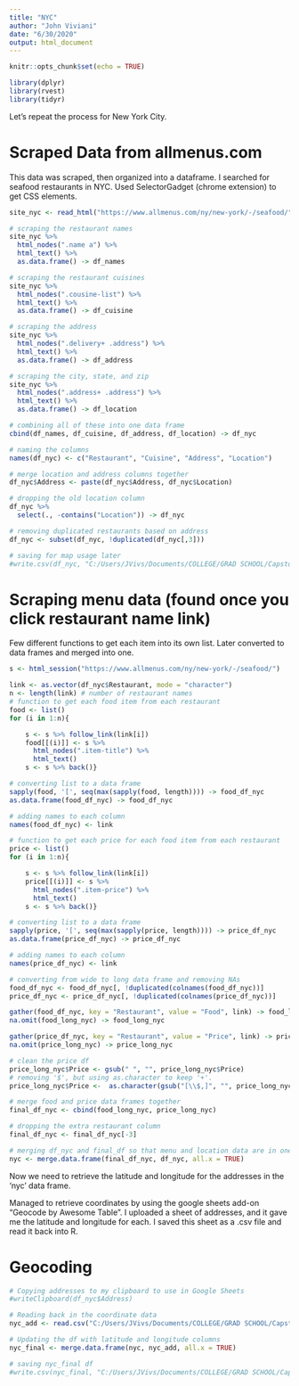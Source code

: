 ```yaml
---
title: "NYC"
author: "John Viviani"
date: "6/30/2020"
output: html_document
---
```


```r
knitr::opts_chunk$set(echo = TRUE)

library(dplyr)
library(rvest)
library(tidyr)
```

Let's repeat the process for New York City.

# Scraped Data from allmenus.com
This data was scraped, then organized into a dataframe.
I searched for seafood restaurants in NYC.
Used SelectorGadget (chrome extension) to get CSS elements.
```r
site_nyc <- read_html("https://www.allmenus.com/ny/new-york/-/seafood/")

# scraping the restaurant names
site_nyc %>%
  html_nodes(".name a") %>%
  html_text() %>% 
  as.data.frame() -> df_names

# scraping the restaurant cuisines
site_nyc %>%
  html_nodes(".cousine-list") %>%
  html_text() %>% 
  as.data.frame() -> df_cuisine

# scraping the address
site_nyc %>%
  html_nodes(".delivery+ .address") %>%
  html_text() %>% 
  as.data.frame() -> df_address

# scraping the city, state, and zip
site_nyc %>%
  html_nodes(".address+ .address") %>%
  html_text() %>%
  as.data.frame() -> df_location

# combining all of these into one data frame
cbind(df_names, df_cuisine, df_address, df_location) -> df_nyc

# naming the columns
names(df_nyc) <- c("Restaurant", "Cuisine", "Address", "Location")

# merge location and address columns together
df_nyc$Address <- paste(df_nyc$Address, df_nyc$Location)

# dropping the old location column
df_nyc %>%
  select(., -contains("Location")) -> df_nyc

# removing duplicated restaurants based on address
df_nyc <- subset(df_nyc, !duplicated(df_nyc[,3]))

# saving for map usage later
#write.csv(df_nyc, "C:/Users/JVivs/Documents/COLLEGE/GRAD SCHOOL/Capstone/Restaurant_App/data/raw/df_nyc.csv")
```


# Scraping menu data (found once you click restaurant name link)
Few different functions to get each item into its own list. Later converted to data frames and merged into one.
```r
s <- html_session("https://www.allmenus.com/ny/new-york/-/seafood/")

link <- as.vector(df_nyc$Restaurant, mode = "character")
n <- length(link) # number of restaurant names
# function to get each food item from each restaurant
food <- list()
for (i in 1:n){

    s <- s %>% follow_link(link[i])
    food[[(i)]] <- s %>% 
      html_nodes(".item-title") %>%
      html_text()
    s <- s %>% back()}

# converting list to a data frame
sapply(food, '[', seq(max(sapply(food, length)))) -> food_df_nyc
as.data.frame(food_df_nyc) -> food_df_nyc

# adding names to each column
names(food_df_nyc) <- link

# function to get each price for each food item from each restaurant
price <- list()
for (i in 1:n){

    s <- s %>% follow_link(link[i])
    price[[(i)]] <- s %>% 
      html_nodes(".item-price") %>%
      html_text()
    s <- s %>% back()}

# converting list to a data frame
sapply(price, '[', seq(max(sapply(price, length)))) -> price_df_nyc
as.data.frame(price_df_nyc) -> price_df_nyc

# adding names to each column
names(price_df_nyc) <- link

# converting from wide to long data frame and removing NAs
food_df_nyc <- food_df_nyc[, !duplicated(colnames(food_df_nyc))]
price_df_nyc <- price_df_nyc[, !duplicated(colnames(price_df_nyc))]

gather(food_df_nyc, key = "Restaurant", value = "Food", link) -> food_long_nyc
na.omit(food_long_nyc) -> food_long_nyc

gather(price_df_nyc, key = "Restaurant", value = "Price", link) -> price_long_nyc
na.omit(price_long_nyc) -> price_long_nyc

# clean the price df
price_long_nyc$Price <- gsub(" ", "", price_long_nyc$Price)
# removing '$', but using as.character to keep '+'.
price_long_nyc$Price <-  as.character(gsub("[\\$,]", "", price_long_nyc$Price))

# merge food and price data frames together
final_df_nyc <- cbind(food_long_nyc, price_long_nyc)

# dropping the extra restaurant column
final_df_nyc <- final_df_nyc[-3]

# merging df_nyc and final_df so that menu and location data are in one data frame
nyc <- merge.data.frame(final_df_nyc, df_nyc, all.x = TRUE)
```

Now we need to retrieve the latitude and longitude for the addresses in the 'nyc' data frame.

Managed to retrieve coordinates by using the google sheets add-on "Geocode by Awesome Table". I uploaded a sheet of addresses, and it gave me the latitude and longitude for each. I saved this sheet as a .csv file and read it back into R.

# Geocoding
```r
# Copying addresses to my clipboard to use in Google Sheets
#writeClipboard(df_nyc$Address)

# Reading back in the coordinate data
nyc_add <- read.csv("C:/Users/JVivs/Documents/COLLEGE/GRAD SCHOOL/Capstone/Restaurant_App/data/raw/nyc_addresses.csv")

# Updating the df with latitude and longitude columns
nyc_final <- merge.data.frame(nyc, nyc_add, all.x = TRUE)

# saving nyc_final df
#write.csv(nyc_final, "C:/Users/JVivs/Documents/COLLEGE/GRAD SCHOOL/Capstone/Restaurant_App/data/processed/nyc_final.csv")
```
